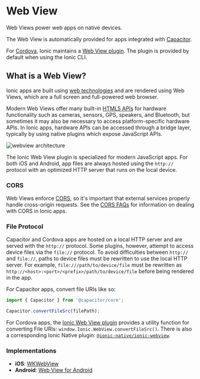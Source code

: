 # Web View

Web Views power web apps on native devices.

The Web View is automatically provided for apps integrated with [Capacitor](../reference/glossary.md#capacitor).

For [Cordova](../reference/glossary.md#cordova), Ionic maintains a <a href="https://github.com/ionic-team/cordova-plugin-ionic-webview" target="_blank">Web View plugin</a>. The plugin is provided by default when using the Ionic CLI.

## What is a Web View?

Ionic apps are built using [web technologies](../reference/glossary.md#web-standards) and are rendered using Web Views, which are a full screen and full-powered web browser.

Modern Web Views offer many built-in <a href="https://whatwebcando.today" target="_blank">HTML5 APIs</a> for hardware functionality such as cameras, sensors, GPS, speakers, and Bluetooth, but sometimes it may also be necessary to access platform-specific hardware APIs. In Ionic apps, hardware APIs can be accessed through a bridge layer, typically by using native plugins which expose JavaScript APIs.

![webview architecture](./_assets/img/webview-architecture.png)

The Ionic Web View plugin is specialized for modern JavaScript apps. For both iOS and Android, app files are always hosted using the `http://` protocol with an optimized HTTP server that runs on the local device.

### CORS

Web Views enforce [CORS](../reference/glossary.md#cors), so it's important that external services properly handle cross-origin requests. See the [CORS FAQs](../troubleshooting/cors.md) for information on dealing with CORS in Ionic apps.

### File Protocol

Capacitor and Cordova apps are hosted on a local HTTP server and are served with the `http://` protocol. Some plugins, however, attempt to access device files via the `file://` protocol. To avoid difficulties between `http://` and `file://`, paths to device files must be rewritten to use the local HTTP server. For example, `file:///path/to/device/file` must be rewritten as `http://<host>:<port>/<prefix>/path/to/device/file` before being rendered in the app.

For Capacitor apps, convert file URIs like so:

```javascript
import { Capacitor } from '@capacitor/core';

Capacitor.convertFileSrc(filePath);
```

For Cordova apps, the [Ionic Web View plugin](https://github.com/ionic-team/cordova-plugin-ionic-webview) provides a utility function for converting File URIs: `window.Ionic.WebView.convertFileSrc()`. There is also a corresponding Ionic Native plugin: [`@ionic-native/ionic-webview`](../native/ionic-webview.md).

### Implementations

- **iOS**: <a href="https://developer.apple.com/documentation/webkit/wkwebview" target="_blank">WKWebView</a>
- **Android**: <a href="https://developer.chrome.com/multidevice/webview/overview" target="_blank">Web View for Android</a>
